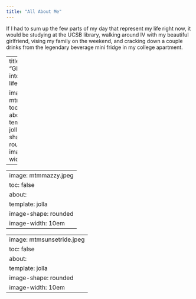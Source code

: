 ```yaml
---
title: "All About Me"
---
```


If I had to sum up the few parts of my day that represent my life right now, it would be studying at the UCSB library, walking around IV with my beautiful girlfriend, vising my family on the weekend, and cracking down a couple drinks from the legendary beverage mini fridge in my college apartment.

---
title: "Glimpse into my daily life!"

image: mtmfam.jpeg
toc: false
about: 
  template: jolla
  image-shape: rounded
  image-width: 10em
---

---
image: mtmmazzy.jpeg
toc: false
about: 
  template: jolla
  image-shape: rounded
  image-width: 10em
---

---
image: mtmsunsetride.jpeg
toc: false
about: 
  template: jolla
  image-shape: rounded
  image-width: 10em
---
